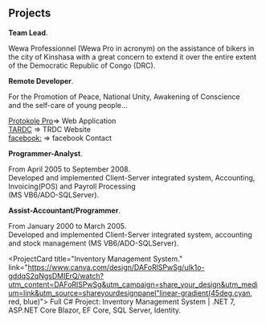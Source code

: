 ## Projects

<ProjectCard title="WewaPro" link="https://www.wewa-pro.com/" bg="linear-gradient(to right, orange 0%, purple 100%)">

**Team Lead**.  

Wewa Professionnel (Wewa Pro in acronym) on the assistance of bikers 
in the city of Kinshasa with a great concern to extend it over the entire extent 
of the Democratic Republic of Congo (DRC).
</ProjectCard>

<ProjectCard title="TARDC(NGO)" link="http://tardc.org/" bg="linear-gradient(0.25turn, #3f87a6, #ebf8e1, #f69d3c)">  

**Remote Developer**.  

For the Promotion of Peace, National Unity, Awakening of Conscience  
and the self-care of young people...

[Protokole Pro](http://protokole-pro.com/index.php)=> Web Application  
[TARDC](http://tardc.org/) => TRDC Website  
[facebook:](https://www.facebook.com/TARDC-ASBL-1158957414259155/) => facebook Contact  
</ProjectCard>

<ProjectCard title="GTS.Express" link="https://congopro.com/en/company/gts-express" bg="linear-gradient(45deg,cyan, green, blue)">

**Programmer-Analyst**.  

From April 2005 to September 2008.  
Developed and implemented Client-Server integrated system, 
Accounting, Invoicing(POS) and Payroll Processing  
(MS VB6/ADO-SQLServer).

</ProjectCard>


<ProjectCard title="PHARMAKINA" link="https://www.pharmakina.com/" bg="linear-gradient(135deg, orange 40%, cyan)">

**Assist-Accountant/Programmer**.

From January 2000 to March 2005.  
Developed and implemented Client-Server integrated system, 
accounting and stock management (MS VB6/ADO-SQLServer).
</ProjectCard>


<ProjectCard title="my github Repos." link="https://github.com/AzimLit" bg="linear-gradient(45deg, red, blue)">
</ProjectCard>

<ProjectCard title="Interests." link="https://openjsf.org/wp-content/uploads/sites/84/2021/04/OpenJS_Foundation_Overview_2021-04-20.pdf" bg="linear-gradient(45deg,cyan, red, blue)">
</ProjectCard>

<ProjectCard title="Inventory Management System." link="https://www.canva.com/design/DAFoRlSPwSg/uIk1o-gddqS2qNgsDMIErQ/watch?utm_content=DAFoRlSPwSg&utm_campaign=share_your_design&utm_medium=link&utm_source=shareyourdesignpanel"linear-gradient(45deg,cyan, red, blue)">
  Full C# Project: Inventory Management System | .NET 7, ASP.NET Core Blazor, EF Core, SQL Server, Identity.
</ProjectCard>
